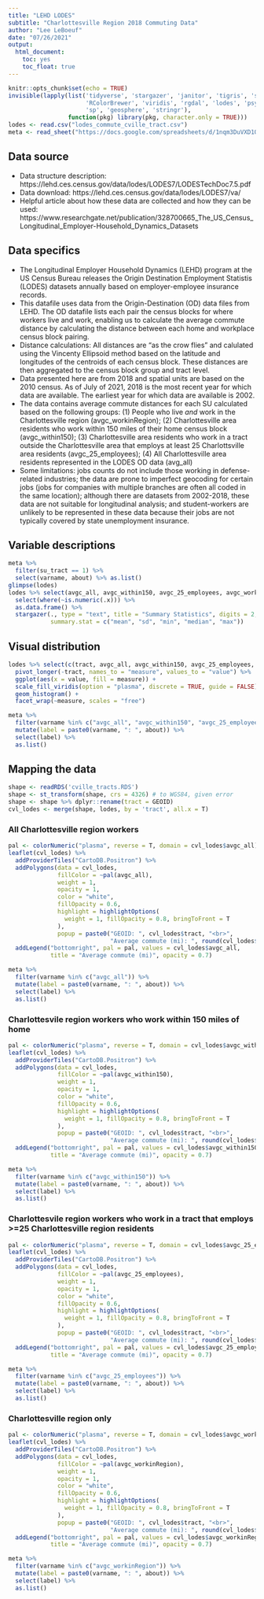 ```yaml
---
title: "LEHD LODES"
subtitle: "Charlottesville Region 2018 Commuting Data"
author: "Lee LeBoeuf"
date: "07/26/2021"
output: 
  html_document:
    toc: yes
    toc_float: true
---
```



```r
knitr::opts_chunk$set(echo = TRUE)
invisible(lapply(list('tidyverse', 'stargazer', 'janitor', 'tigris', 'sf', 'leaflet', 'rcartocolor', 
                      'RColorBrewer', 'viridis', 'rgdal', 'lodes', 'psych', 'reshape2', 'googlesheets4', 
                      'sp', 'geosphere', 'stringr'),
                 function(pkg) library(pkg, character.only = TRUE)))
lodes <- read.csv("lodes_commute_cville_tract.csv")
meta <- read_sheet("https://docs.google.com/spreadsheets/d/1nqm3DuVXD1ObbVe_deacvT7uSLdBXfQJo3mkbqDwrVo/edit?usp=sharing", sheet = "lehd_lodes_commute", gs4_deauth())
```

## Data source 
* Data structure description: https://lehd.ces.census.gov/data/lodes/LODES7/LODESTechDoc7.5.pdf
* Data download: https://lehd.ces.census.gov/data/lodes/LODES7/va/
* Helpful article about how these data are collected and how they can be used: https://www.researchgate.net/publication/328700665_The_US_Census_Longitudinal_Employer-Household_Dynamics_Datasets

## Data specifics
* The Longitudinal Employer Household Dynamics (LEHD) program at the US Census Bureau releases the Origin Destination Employment Statistis (LODES) datasets annually based on employer-employee insurance records. 
* This datafile uses data from the Origin-Destination (OD) data files from LEHD. The OD datafile lists each pair the census blocks for where workers live and work, enabling us to calculate the average commute distance by calculating the distance between each home and workplace census block pairing. 
* Distance calculations: All distances are "as the crow flies" and calulated using the Vincenty Ellipsoid method based on the latitude and longitudes of the centroids of each census block. These distances are then aggregated to the census block group and tract level.
* Data presented here are from 2018 and spatial units are based on the 2010 census. As of July of 2021, 2018 is the most recent year for which data are available. The earliest year for which data are available is 2002. 
* The data contains average commute distances for each SU calculated based on the following groups: (1) People who live *and* work in the Charlottesville region (avgc_workinRegion); (2) Charlottesville area residents who work within 150 miles of their home census block (avgc_within150); (3) Charlottesville area residents who work in a tract outside the Charlottesville area that employs at least 25 Charlottsville area residents (avgc_25_employees); (4) All Charlottesville area residents represented in the LODES OD data (avg_all)
* Some limitations: jobs counts do not include those working in defense-related industries; the data are prone to imperfect geocoding for certain jobs (jobs for companies with multiple branches are often all coded in the same location); although there are datasets from 2002-2018, these data are not suitable for longitudinal analysis; and student-workers are unlikely to be represented in these data because their jobs are not typically covered by state unemployment insurance. 

## Variable descriptions
```r
meta %>% 
  filter(su_tract == 1) %>%
  select(varname, about) %>% as.list()
glimpse(lodes)
lodes %>% select(avgc_all, avgc_within150, avgc_25_employees, avgc_workinRegion) %>% 
  select(where(~is.numeric(.x))) %>% 
  as.data.frame() %>% 
  stargazer(., type = "text", title = "Summary Statistics", digits = 2,
            summary.stat = c("mean", "sd", "min", "median", "max"))
```

## Visual distribution 
```r
lodes %>% select(c(tract, avgc_all, avgc_within150, avgc_25_employees, avgc_workinRegion)) %>% 
  pivot_longer(-tract, names_to = "measure", values_to = "value") %>% 
  ggplot(aes(x = value, fill = measure)) + 
  scale_fill_viridis(option = "plasma", discrete = TRUE, guide = FALSE) +
  geom_histogram() + 
  facet_wrap(~measure, scales = "free")
```

```r
meta %>% 
  filter(varname %in% c("avgc_all", "avgc_within150", "avgc_25_employees", "avgc_workinRegion")) %>%
  mutate(label = paste0(varname, ": ", about)) %>% 
  select(label) %>% 
  as.list()
```

## Mapping the data 
```r
shape <- readRDS('cville_tracts.RDS')
shape <- st_transform(shape, crs = 4326) # to WGS84, given error
shape <- shape %>% dplyr::rename(tract = GEOID)
cvl_lodes <- merge(shape, lodes, by = 'tract', all.x = T)
```

### All Charlottesville region workers
```r
pal <- colorNumeric("plasma", reverse = T, domain = cvl_lodes$avgc_all)
leaflet(cvl_lodes) %>% 
  addProviderTiles("CartoDB.Positron") %>% 
  addPolygons(data = cvl_lodes,
              fillColor = ~pal(avgc_all),
              weight = 1,
              opacity = 1,
              color = "white", 
              fillOpacity = 0.6,
              highlight = highlightOptions(
                weight = 1, fillOpacity = 0.8, bringToFront = T
              ),
              popup = paste0("GEOID: ", cvl_lodes$tract, "<br>",
                             "Average commute (mi): ", round(cvl_lodes$avgc_all, 2))) %>% 
  addLegend("bottomright", pal = pal, values = cvl_lodes$avgc_all, 
            title = "Average commute (mi)", opacity = 0.7)
```

```r
meta %>% 
  filter(varname %in% c("avgc_all")) %>%
  mutate(label = paste0(varname, ": ", about)) %>% 
  select(label) %>% 
  as.list()
``` 

### Charlottesvile region workers who work within 150 miles of home
```r
pal <- colorNumeric("plasma", reverse = T, domain = cvl_lodes$avgc_within150)
leaflet(cvl_lodes) %>% 
  addProviderTiles("CartoDB.Positron") %>% 
  addPolygons(data = cvl_lodes,
              fillColor = ~pal(avgc_within150),
              weight = 1,
              opacity = 1,
              color = "white", 
              fillOpacity = 0.6,
              highlight = highlightOptions(
                weight = 1, fillOpacity = 0.8, bringToFront = T
              ),
              popup = paste0("GEOID: ", cvl_lodes$tract, "<br>",
                             "Average commute (mi): ", round(cvl_lodes$avgc_within150, 2))) %>% 
  addLegend("bottomright", pal = pal, values = cvl_lodes$avgc_within150, 
            title = "Average commute (mi)", opacity = 0.7)
```

```r
meta %>% 
  filter(varname %in% c("avgc_within150")) %>%
  mutate(label = paste0(varname, ": ", about)) %>% 
  select(label) %>% 
  as.list()
```

### Charlottesvile region workers who work in a tract that employs >=25 Charlottesville region residents
```r
pal <- colorNumeric("plasma", reverse = T, domain = cvl_lodes$avgc_25_employees)
leaflet(cvl_lodes) %>% 
  addProviderTiles("CartoDB.Positron") %>% 
  addPolygons(data = cvl_lodes,
              fillColor = ~pal(avgc_25_employees),
              weight = 1,
              opacity = 1,
              color = "white", 
              fillOpacity = 0.6,
              highlight = highlightOptions(
                weight = 1, fillOpacity = 0.8, bringToFront = T
              ),
              popup = paste0("GEOID: ", cvl_lodes$tract, "<br>",
                             "Average commute (mi): ", round(cvl_lodes$avgc_25_employees, 2))) %>% 
  addLegend("bottomright", pal = pal, values = cvl_lodes$avgc_25_employees, 
            title = "Average commute (mi)", opacity = 0.7)
```

```r
meta %>% 
  filter(varname %in% c("avgc_25_employees")) %>%
  mutate(label = paste0(varname, ": ", about)) %>% 
  select(label) %>% 
  as.list()
```

### Charlottesville region only
```r
pal <- colorNumeric("plasma", reverse = T, domain = cvl_lodes$avgc_workinRegion)
leaflet(cvl_lodes) %>% 
  addProviderTiles("CartoDB.Positron") %>% 
  addPolygons(data = cvl_lodes,
              fillColor = ~pal(avgc_workinRegion),
              weight = 1,
              opacity = 1,
              color = "white", 
              fillOpacity = 0.6,
              highlight = highlightOptions(
                weight = 1, fillOpacity = 0.8, bringToFront = T
              ),
              popup = paste0("GEOID: ", cvl_lodes$tract, "<br>",
                             "Average commute (mi): ", round(cvl_lodes$avgc_workinRegion, 2))) %>% 
  addLegend("bottomright", pal = pal, values = cvl_lodes$avgc_workinRegion, 
            title = "Average commute (mi)", opacity = 0.7)
```

```r
meta %>% 
  filter(varname %in% c("avgc_workinRegion")) %>%
  mutate(label = paste0(varname, ": ", about)) %>% 
  select(label) %>% 
  as.list()
```
